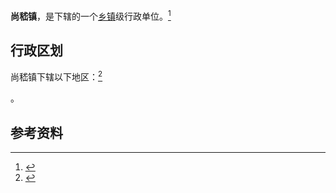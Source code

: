 {{中国乡级行政区|52/03/21/115/000}}

'''尚嵇镇'''，是{{PRC admin/fullname|52/03/21/115/000|3}}下辖的一个[[乡镇|乡镇]]级行政单位。<ref>{{PRC admin/ref sgc|{{PRC admin/parent|52/03/21/115/000}}}}</ref>

== 行政区划 ==

尚嵇镇下辖以下地区：<ref>{{PRC admin/ref sgc|52/03/21/115/000}}</ref>

{{PRC admin/children|52/03/21/115/000}}。

== 参考资料 ==

{{reflist}}

{{行政区划小作品}}
{{PRC admin/navcat|52/03/21/115/000}}